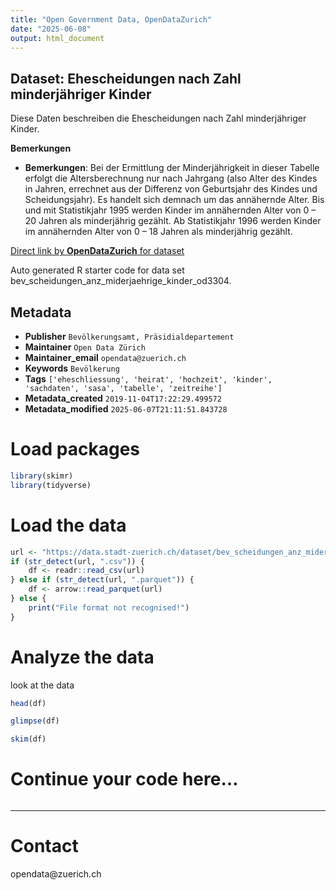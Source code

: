 ```yaml
---
title: "Open Government Data, OpenDataZurich"
date: "2025-06-08"
output: html_document
---
```


## Dataset: Ehescheidungen nach Zahl minderjähriger Kinder

Diese Daten beschreiben die Ehescheidungen nach Zahl minderjähriger Kinder.

**Bemerkungen**

- **Bemerkungen**: Bei der Ermittlung der Minderjährigkeit in dieser Tabelle erfolgt die Altersberechnung nur nach Jahrgang (also Alter des Kindes in Jahren, errechnet aus der Differenz von Geburtsjahr des Kindes und Scheidungsjahr). Es handelt sich demnach um das annähernde Alter.
Bis und mit Statistikjahr 1995 werden Kinder im annähernden Alter von 0 – 20 Jahren als minderjährig gezählt.
Ab Statistikjahr 1996 werden Kinder im annähernden Alter von 0 – 18 Jahren als minderjährig gezählt.

 

[]()



[Direct link by **OpenDataZurich** for dataset](https://data.stadt-zuerich.ch/dataset/bev_scheidungen_anz_miderjaehrige_kinder_od3304)

Auto generated R starter code for data set bev_scheidungen_anz_miderjaehrige_kinder_od3304.

## Metadata

- **Publisher** `Bevölkerungsamt, Präsidialdepartement`
- **Maintainer** `Open Data Zürich`
- **Maintainer_email** `opendata@zuerich.ch`
- **Keywords** `Bevölk­erung`
- **Tags** `['eheschliessung', 'heirat', 'hochzeit', 'kinder', 'sachdaten', 'sasa', 'tabelle', 'zeitreihe']`
- **Metadata_created** `2019-11-04T17:22:29.499572`
- **Metadata_modified** `2025-06-07T21:11:51.843728`


# Load packages

```r
library(skimr)
library(tidyverse)
```

# Load the data

```r
url <- "https://data.stadt-zuerich.ch/dataset/bev_scheidungen_anz_miderjaehrige_kinder_od3304/download/BEV330OD3304.csv"
if (str_detect(url, ".csv")) {
    df <- readr::read_csv(url)
} else if (str_detect(url, ".parquet")) {
    df <- arrow::read_parquet(url)
} else {
    print("File format not recognised!")
}
```

# Analyze the data

look at the data
```r
head(df)
```

```r
glimpse(df)
```

```r
skim(df)
```

# Continue your code here...

```r

```

------------------------------------------------------------------------

# Contact

opendata@zuerich.ch
